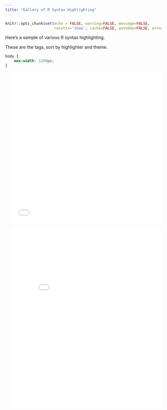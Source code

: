 ```yaml
---
title: "Gallery of R Syntax Highlighting"
---
```


```r
knitr::opts_chunk$set(echo = FALSE, warning=FALSE, message=FALSE,
                      results='show', cache=FALSE, autodep=FALSE, error = TRUE)
```

Here's a sample of various R syntax highlighting.


These are the tags, sort by highlighter and theme.

```css
body {
	max-width: 1200px;
}
```

<div class="row">
<div class="col-md-6">

<div style="border: 0px none; overflow: hidden; margin: 15px auto; max-width: 575px;">
<iframe
  scrolling="no"
  src="highlight.js-github"
  style="border: 0px none;
  margin-left: 20px;
  height: 560px;
  margin-top: -80px;
  width: 650px;">
</iframe>
</div>

</div>
<div class="col-md-6">

<div style="border: 0px none; overflow: hidden; margin: 15px auto; max-width: 575px;">
<iframe
  scrolling="no"
  src="prism-default"
  style="border: 0px none;
  margin-left: 20px;
  height: 660px;
  margin-top: -85px;
  width: 650px;">
</iframe>
</div>

</div>
</div>


